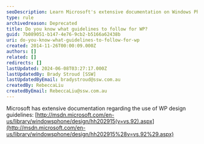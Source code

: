 ```yaml
---
seoDescription: Learn Microsoft's extensive documentation on Windows Phone design guidelines to create consistent and user-friendly experiences.
type: rule
archivedreason: Deprecated
title: Do you know what guidelines to follow for WP?
guid: 7b089051-b147-4e76-9cb2-b5166a62438b
uri: do-you-know-what-guidelines-to-follow-for-wp
created: 2014-11-26T00:00:09.000Z
authors: []
related: []
redirects: []
lastUpdated: 2024-06-08T03:27:17.000Z
lastUpdatedBy: Brady Stroud [SSW]
lastUpdatedByEmail: bradystroud@ssw.com.au
createdBy: RebeccaLiu
createdByEmail: RebeccaLiu@ssw.com.au
---
```


Microsoft has extensive documentation regarding the use of WP design guidelines: [http://msdn.microsoft.com/en-us/library/windowsphone/design/hh202915(v=vs.92).aspx](http://msdn.microsoft.com/en-us/library/windowsphone/design/hh202915%28v=vs.92%29.aspx)
